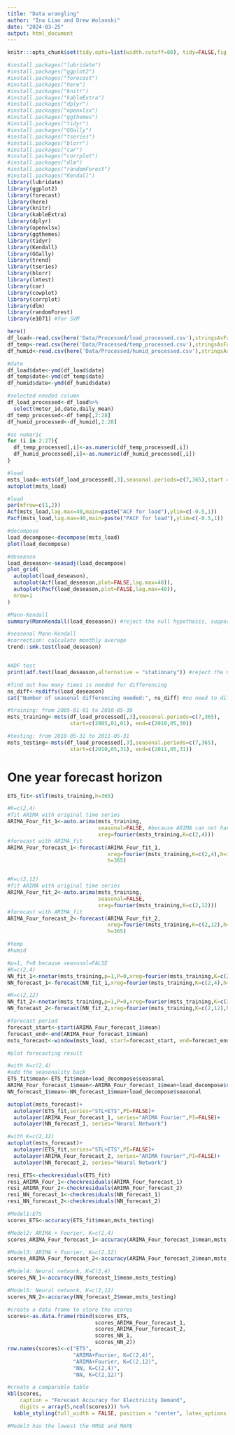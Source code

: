 ```yaml
---
title: "Data wrangling"
author: "Ina Liao and Drew Wolanski"
date: "2024-03-25"
output: html_document
---
```


```r
knitr:::opts_chunk$set(tidy.opts=list(width.cutoff=80), tidy=FALSE,fig.align = "center", dev = "cairo_pdf", fig.pos = "H")
```

```r
#install.packages("lubridate")
#install.packages("ggplot2")
#install.packages("forecast")
#install.packages("here")
#install.packages("knitr")
#install.packages("kableExtra")
#install.packages("dplyr")
#install.packages("openxlsx")
#install.packages("ggthemes")
#install.packages("tidyr")
#install.packages("GGally")
#install.packages("tseries")
#install.packages("blorr")
#install.packages("car")
#install.packages("corrplot")
#install.packages("dlm")
#install.packages("randomForest")
#install.packages("Kendall")
library(lubridate)
library(ggplot2)
library(forecast) 
library(here)
library(knitr)
library(kableExtra)
library(dplyr)
library(openxlsx)
library(ggthemes)
library(tidyr)
library(Kendall)
library(GGally)
library(trend)
library(tseries)
library(blorr)   
library(lmtest) 
library(car)
library(cowplot)
library(corrplot)
library(dlm)
library(randomForest)
library(e1071) #for SVM
```

```r
here()
df_load<-read.csv(here('Data/Processed/load_processed.csv'),stringsAsFactors = TRUE,skip=0,header=TRUE)
df_temp<-read.csv(here('Data/Processed/temp_processed.csv'),stringsAsFactors = TRUE,skip=0,header=TRUE)
df_humid<-read.csv(here('Data/Processed/humid_processed.csv'),stringsAsFactors = TRUE,skip=0,header=TRUE)
```

```r
#date
df_load$date<-ymd(df_load$date)
df_temp$date<-ymd(df_temp$date)
df_humid$date<-ymd(df_humid$date)

#selected needed column
df_load_processed<-df_load%>%
  select(meter_id,date,daily_mean)
df_temp_processed<-df_temp[,2:28]
df_humid_processed<-df_humid[,2:28]

#as numaric
for (i in 2:27){
  df_temp_processed[,i]<-as.numeric(df_temp_processed[,i])
  df_humid_processed[,i]<-as.numeric(df_humid_processed[,i])
}
```

```r
#load
msts_load<-msts(df_load_processed[,3],seasonal.periods=c(7,365),start =c(2005,01,01), end=c(2011,05,31))
autoplot(msts_load)
```

```r
#load
par(mfrow=c(1,2))
Acf(msts_load,lag.max=40,main=paste("ACF for load"),ylim=c(-0.5,1))
Pacf(msts_load,lag.max=40,main=paste("PACF for load"),ylim=c(-0.5,1))
```



```r
#decompose 
load_decompose<-decompose(msts_load)
plot(load_decompose)

#deseason
load_deseason<-seasadj(load_decompose)
plot_grid(
  autoplot(load_deseason),
  autoplot(Acf(load_deseason,plot=FALSE,lag.max=40)),
  autoplot(Pacf(load_deseason,plot=FALSE,lag.max=40)),
  nrow=1
)
```

```r
#Mann-Kendall
summary(MannKendall(load_deseason)) #reject the null hypothesis, supporting the presence of a trend

#seasonal Mann-Kendall
#correction: calculate monthly average 
trend::smk.test(load_deseason) 


#ADF test
print(adf.test(load_deseason,alternative = "stationary")) #reject the null hypothesis, the trend is stationary 
```

```r
#find out how many times is needed for differencing 
ns_diff<-nsdiffs(load_deseason)
cat("Number of seasonal differencing needed:", ns_diff) #no need to difference the series
```

```r
#training: from 2005-01-01 to 2010-05-30
msts_training<-msts(df_load_processed[,3],seasonal.periods=c(7,365),
                    start=c(2005,01,01), end=c(2010,05,30))

#testing: from 2010-05-31 to 2011-05-31
msts_testing<-msts(df_load_processed[,3],seasonal.periods=c(7,365),
                    start=c(2010,05,31), end=c(2011,05,31))
```

# One year forecast horizon
```r
ETS_fit<-stlf(msts_training,h=365)
```

```r
#K=c(2,4)
#fit ARIMA with original time series 
ARIMA_Four_fit_1<-auto.arima(msts_training,
                             seasonal=FALSE, #because ARIMA can not handle seasonality 
                             xreg=fourier(msts_training,K=c(2,4)))
#forecast with ARIMA_fit
ARIMA_Four_forecast_1<-forecast(ARIMA_Four_fit_1,
                                xreg=fourier(msts_training,K=c(2,4),h=365),
                                h=365) 


#K=c(2,12)
#fit ARIMA with original time series 
ARIMA_Four_fit_2<-auto.arima(msts_training,
                             seasonal=FALSE, 
                             xreg=fourier(msts_training,K=c(2,12)))
#forecast with ARIMA_fit
ARIMA_Four_forecast_2<-forecast(ARIMA_Four_fit_2,
                                xreg=fourier(msts_training,K=c(2,12),h=365),
                                h=365) 
```

```r
#temp
#humid
```

```r
#p=1, P=0 because seasonal=FALSE
#K=c(2,4)
NN_fit_1<-nnetar(msts_training,p=1,P=0,xreg=fourier(msts_training,K=c(2,4)))
NN_forecast_1<-forecast(NN_fit_1,xreg=fourier(msts_training,K=c(2,4),h=365), h=365)

#K=c(2,12)
NN_fit_2<-nnetar(msts_training,p=1,P=0,xreg=fourier(msts_training,K=c(2,12)))
NN_forecast_2<-forecast(NN_fit_2,xreg=fourier(msts_training,K=c(2,12),h=365), h=365)

```

```r
#forecast period 
forecast_start<-start(ARIMA_Four_forecast_1$mean)
forecast_end<-end(ARIMA_Four_forecast_1$mean)
msts_forecast<-window(msts_load, start=forecast_start, end=forecast_end)

#plot forecasting result

#with K=c(2,4)
#add the seasonality back 
ETS_fit$mean<-ETS_fit$mean+load_decompose$seasonal
ARIMA_Four_forecast_1$mean<-ARIMA_Four_forecast_1$mean+load_decompose$seasonal
NN_forecast_1$mean<-NN_forecast_1$mean+load_decompose$seasonal

autoplot(msts_forecast)+
  autolayer(ETS_fit,series="STL+ETS",PI=FALSE)+
  autolayer(ARIMA_Four_forecast_1, series="ARIMA Fourier",PI=FALSE)+
  autolayer(NN_forecast_1, series="Neural Network")

#with K=c(2,12)
autoplot(msts_forecast)+
  autolayer(ETS_fit,series="STL+ETS",PI=FALSE)+
  autolayer(ARIMA_Four_forecast_2, series="ARIMA Fourier",PI=FALSE)+
  autolayer(NN_forecast_2, series="Neural Network")
```

```r
resi_ETS<-checkresiduals(ETS_fit)
resi_ARIMA_Four_1<-checkresiduals(ARIMA_Four_forecast_1)
resi_ARIMA_Four_2<-checkresiduals(ARIMA_Four_forecast_2)
resi_NN_forecast_1<-checkresiduals(NN_forecast_1)
resi_NN_forecast_2<-checkresiduals(NN_forecast_2)
```

```r
#Model1:ETS
scores_ETS<-accuracy(ETS_fit$mean,msts_testing)

#Model2: ARIMA + Fourier, K=c(2,4) 
scores_ARIMA_Four_forecast_1<-accuracy(ARIMA_Four_forecast_1$mean,msts_testing)

#Model3: ARIMA + Fourier, K=c(2,12)
scores_ARIMA_Four_forecast_2<-accuracy(ARIMA_Four_forecast_2$mean,msts_testing)

#Model4: Neural network, K=C(2,4) 
scores_NN_1<-accuracy(NN_forecast_1$mean,msts_testing)

#Model5: Neural network, K=c(2,12)
scores_NN_2<-accuracy(NN_forecast_2$mean,msts_testing)

#create a data frame to store the scores 
scores<-as.data.frame(rbind(scores_ETS,
                            scores_ARIMA_Four_forecast_1,
                            scores_ARIMA_Four_forecast_2,
                            scores_NN_1,
                            scores_NN_2))
row.names(scores)<-c("ETS",
                     "ARIMA+Fourier, K=C(2,4)",
                     "ARIMA+Fourier, K=C(2,12)",
                     "NN, K=C(2,4)",
                     "NN, K=C(2,12)")

#create a comparable table 
kbl(scores, 
    caption = "Forecast Accuracy for Electricity Demand",
    digits = array(5,ncol(scores))) %>%
  kable_styling(full_width = FALSE, position = "center", latex_options = "hold_position")

#Model3 has the lowest the RMSE and MAPE
```
